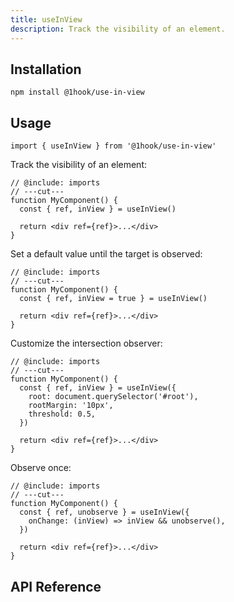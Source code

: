 ```yaml
---
title: useInView
description: Track the visibility of an element.
---
```


## Installation

```package-install
npm install @1hook/use-in-view
```

## Usage

```tsx twoslash include imports
import { useInView } from '@1hook/use-in-view'
```

Track the visibility of an element:

```tsx twoslash
// @include: imports
// ---cut---
function MyComponent() {
  const { ref, inView } = useInView()

  return <div ref={ref}>...</div>
}
```

Set a default value until the target is observed:

```tsx twoslash
// @include: imports
// ---cut---
function MyComponent() {
  const { ref, inView = true } = useInView()

  return <div ref={ref}>...</div>
}
```

Customize the intersection observer:

```tsx twoslash
// @include: imports
// ---cut---
function MyComponent() {
  const { ref, inView } = useInView({
    root: document.querySelector('#root'),
    rootMargin: '10px',
    threshold: 0.5,
  })

  return <div ref={ref}>...</div>
}
```

Observe once:

```tsx twoslash
// @include: imports
// ---cut---
function MyComponent() {
  const { ref, unobserve } = useInView({
    onChange: (inView) => inView && unobserve(),
  })

  return <div ref={ref}>...</div>
}
```

## API Reference

<AutoTypeTable
  name="UseInViewOptions"
  description="Options for the useInView hook."
  path="packages/use-in-view/src/index.ts"
/>

<AutoTypeTable
  name="UseInViewReturn"
  description="Return value for the useInView hook."
  path="packages/use-in-view/src/index.ts"
/>
